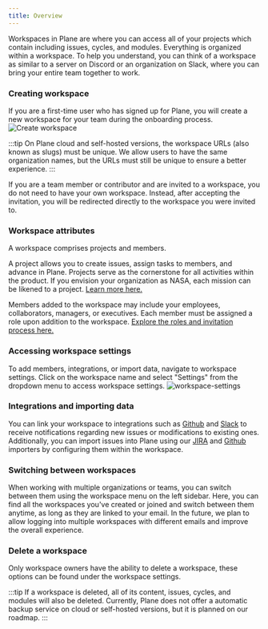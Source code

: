 ```yaml
---
title: Overview
---
```


Workspaces in Plane are where you can access all of your projects which contain including issues, cycles, and modules. Everything is organized within a workspace. To help you understand, you can think of a workspace as similar to a server on Discord or an organization on Slack, where you can bring your entire team together to work.

### Creating workspace

If you are a first-time user who has signed up for Plane, you will create a new workspace for your team during the onboarding process.
 ![Create workspace](/img/workspaces/create-workspace.png)


:::tip
On Plane cloud and self-hosted versions, the workspace URLs (also known as slugs) must be unique. We allow users to have the same organization names, but the URLs must still be unique to ensure a better experience.
:::

If you are a team member or contributor and are invited to a workspace, you do not need to have your own workspace. Instead, after accepting the invitation, you will be redirected directly to the workspace you were invited to.

### Workspace attributes
A workspace comprises projects and members.

A project allows you to create issues, assign tasks to members, and advance in Plane. Projects serve as the cornerstone for all activities within the product. If you envision your organization as NASA, each mission can be likened to a project. [Learn more here.](/core-concepts/projects)

Members added to the workspace may include your employees, collaborators, managers, or executives. Each member must be assigned a role upon addition to the workspace. [Explore the roles and invitation process here.](/core-concepts/workspaces/members)
### Accessing workspace settings
To add members, integrations, or import data, navigate to workspace settings. Click on the workspace name and select "Settings" from the dropdown menu to access workspace settings.
![workspace-settings](/img/workspaces/workspace-settings.png)
### Integrations and importing data
You can link your workspace to integrations such as [Github](/plane-integrations/github) and [Slack](/plane-integrations/slack) to receive notifications regarding new issues or modifications to existing ones. Additionally, you can import issues into Plane using our [JIRA](/plane-importers/jira-imp) and [Github](/plane-importers/github-imp) importers by configuring them within the workspace.
### Switching between workspaces

When working with multiple organizations or teams, you can switch between them using the workspace menu on the left sidebar. Here, you can find all the workspaces you've created or joined and switch between them anytime, as long as they are linked to your email. In the future, we plan to allow logging into multiple workspaces with different emails and improve the overall experience.

### Delete a workspace

Only workspace owners have the ability to delete a workspace, these options can be found under the workspace settings.

:::tip
If a workspace is deleted, all of its content, issues, cycles, and modules will also be deleted. Currently, Plane does not offer a automatic backup service on cloud or self-hosted versions, but it is planned on our roadmap.
:::
